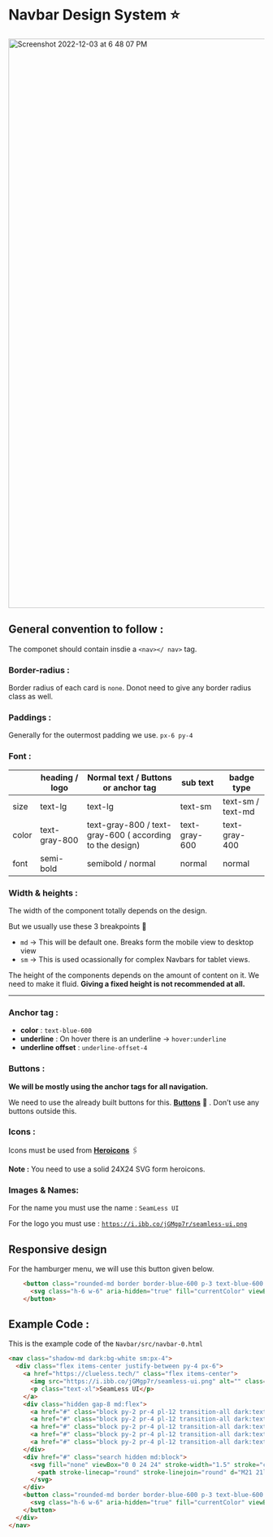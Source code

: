 # Navbar Design System ⭐

<img width="1119" alt="Screenshot 2022-12-03 at 6 48 07 PM" src="https://user-images.githubusercontent.com/91758830/205443496-bc793dac-35c2-4794-afd7-03450a1f99a8.png">

## General convention to follow :
The componet should contain insdie a `<nav></ nav>` tag.

### **Border-radius** :

Border radius of each card is `none`. Donot need to give any border radius class as well. 

### **Paddings :**

Generally for the outermost padding we use. `px-6 py-4`

### Font :

|  | heading / logo | Normal text / Buttons or anchor tag | sub text | badge type |
| --- | --- | --- | --- | --- |
| size | text-lg | text-lg | text-sm | text-sm / text-md |
| color | text-gray-800 | text-gray-800 / text-gray-600 ( according to the design) | text-gray-600 | text-gray-400 |
| font | semi-bold | semibold / normal | normal | normal |

### Width & heights :

The width of the component totally depends on the design.

But we usually use these 3 breakpoints 🔽

- `md` → This will be default one. Breaks form the mobile view to desktop view
- `sm` → This is used ocassionally for complex Navbars for tablet views.

The height of the components depends on the amount of content on it. We need to make it fluid. **Giving a fixed height is not recommended at all.** 

---

### Anchor tag :

- **color** : `text-blue-600`
- **underline** : On hover there is an underline → `hover:underline`
- **underline offset** : `underline-offset-4`

### Buttons :

**We will be mostly using the anchor tags for all navigation.** 


We need to use the already built buttons for this. **[Buttons](https://github.com/Clueless-Community/seamless-ui/tree/main/Buttons)** 🔗 . Don’t use any buttons outside this.

### Icons :

Icons must be used from **[Heroicons](https://heroicons.com/)** 🖇️

**Note :** You need to use a solid 24X24 SVG form heroicons.

### Images & Names:

For the name you must use the name : `SeamLess UI`


For the logo you must use : [`https://i.ibb.co/jGMgp7r/seamless-ui.png`](https://i.ibb.co/jGMgp7r/seamless-ui.png)


## Responsive design

For the hamburger menu, we will use this button given below.
```html
    <button class="rounded-md border border-blue-600 p-3 text-blue-600 transition-all hover:border-blue-600 hover:bg-blue-600 hover:text-white disabled:bg-gray-600 md:hidden">
      <svg class="h-6 w-6" aria-hidden="true" fill="currentColor" viewBox="0 0 20 20" xmlns="http://www.w3.org/2000/svg"><path fill-rule="evenodd" d="M3 5a1 1 0 011-1h12a1 1 0 110 2H4a1 1 0 01-1-1zM3 10a1 1 0 011-1h12a1 1 0 110 2H4a1 1 0 01-1-1zM3 15a1 1 0 011-1h12a1 1 0 110 2H4a1 1 0 01-1-1z" clip-rule="evenodd"></path></svg>
    </button>
```

## Example Code :
This is the example code of the `Navbar/src/navbar-0.html`

```html
<nav class="shadow-md dark:bg-white sm:px-4">
  <div class="flex items-center justify-between py-4 px-6">
    <a href="https://clueless.tech/" class="flex items-center">
      <img src="https://i.ibb.co/jGMgp7r/seamless-ui.png" alt="" class="w-16" />
      <p class="text-xl">SeamLess UI</p>
    </a>
    <div class="hidden gap-8 md:flex">
      <a href="#" class="block py-2 pr-4 pl-12 transition-all dark:text-gray-400 md:border-0 md:p-0 md:hover:bg-transparent md:dark:hover:text-gray-900">Home</a>
      <a href="#" class="block py-2 pr-4 pl-12 transition-all dark:text-gray-400 md:border-0 md:p-0 md:hover:bg-transparent md:dark:hover:text-gray-900">About</a>
      <a href="#" class="block py-2 pr-4 pl-12 transition-all dark:text-gray-400 md:border-0 md:p-0 md:hover:bg-transparent md:dark:hover:text-gray-900">Services</a>
      <a href="#" class="block py-2 pr-4 pl-12 transition-all dark:text-gray-400 md:border-0 md:p-0 md:hover:bg-transparent md:dark:hover:text-gray-900">Pricing</a>
      <a href="#" class="block py-2 pr-4 pl-12 transition-all dark:text-gray-400 md:border-0 md:p-0 md:hover:bg-transparent md:dark:hover:text-gray-900">Contact</a>
    </div>
    <div href="#" class="search hidden md:block">
      <svg fill="none" viewBox="0 0 24 24" stroke-width="1.5" stroke="currentColor" class="block h-6 w-6 py-2 pr-4 pl-3 dark:text-gray-400 md:border-0 md:p-0 md:hover:bg-transparent md:dark:hover:text-gray-900">
        <path stroke-linecap="round" stroke-linejoin="round" d="M21 21l-5.197-5.197m0 0A7.5 7.5 0 105.196 5.196a7.5 7.5 0 0010.607 10.607z" />
      </svg>
    </div>
    <button class="rounded-md border border-blue-600 p-3 text-blue-600 transition-all hover:border-blue-600 hover:bg-blue-600 hover:text-white disabled:bg-gray-600 md:hidden">
      <svg class="h-6 w-6" aria-hidden="true" fill="currentColor" viewBox="0 0 20 20" xmlns="http://www.w3.org/2000/svg"><path fill-rule="evenodd" d="M3 5a1 1 0 011-1h12a1 1 0 110 2H4a1 1 0 01-1-1zM3 10a1 1 0 011-1h12a1 1 0 110 2H4a1 1 0 01-1-1zM3 15a1 1 0 011-1h12a1 1 0 110 2H4a1 1 0 01-1-1z" clip-rule="evenodd"></path></svg>
    </button>
  </div>
</nav>


```
